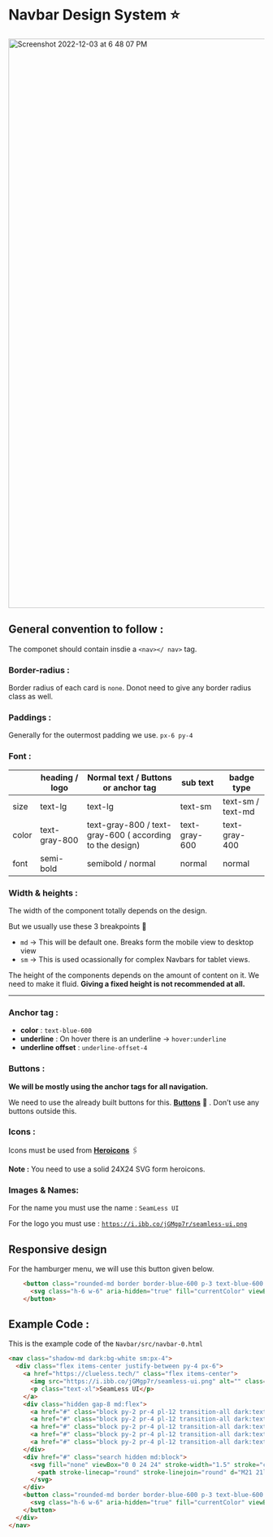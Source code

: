 # Navbar Design System ⭐

<img width="1119" alt="Screenshot 2022-12-03 at 6 48 07 PM" src="https://user-images.githubusercontent.com/91758830/205443496-bc793dac-35c2-4794-afd7-03450a1f99a8.png">

## General convention to follow :
The componet should contain insdie a `<nav></ nav>` tag.

### **Border-radius** :

Border radius of each card is `none`. Donot need to give any border radius class as well. 

### **Paddings :**

Generally for the outermost padding we use. `px-6 py-4`

### Font :

|  | heading / logo | Normal text / Buttons or anchor tag | sub text | badge type |
| --- | --- | --- | --- | --- |
| size | text-lg | text-lg | text-sm | text-sm / text-md |
| color | text-gray-800 | text-gray-800 / text-gray-600 ( according to the design) | text-gray-600 | text-gray-400 |
| font | semi-bold | semibold / normal | normal | normal |

### Width & heights :

The width of the component totally depends on the design.

But we usually use these 3 breakpoints 🔽

- `md` → This will be default one. Breaks form the mobile view to desktop view
- `sm` → This is used ocassionally for complex Navbars for tablet views.

The height of the components depends on the amount of content on it. We need to make it fluid. **Giving a fixed height is not recommended at all.** 

---

### Anchor tag :

- **color** : `text-blue-600`
- **underline** : On hover there is an underline → `hover:underline`
- **underline offset** : `underline-offset-4`

### Buttons :

**We will be mostly using the anchor tags for all navigation.** 


We need to use the already built buttons for this. **[Buttons](https://github.com/Clueless-Community/seamless-ui/tree/main/Buttons)** 🔗 . Don’t use any buttons outside this.

### Icons :

Icons must be used from **[Heroicons](https://heroicons.com/)** 🖇️

**Note :** You need to use a solid 24X24 SVG form heroicons.

### Images & Names:

For the name you must use the name : `SeamLess UI`


For the logo you must use : [`https://i.ibb.co/jGMgp7r/seamless-ui.png`](https://i.ibb.co/jGMgp7r/seamless-ui.png)


## Responsive design

For the hamburger menu, we will use this button given below.
```html
    <button class="rounded-md border border-blue-600 p-3 text-blue-600 transition-all hover:border-blue-600 hover:bg-blue-600 hover:text-white disabled:bg-gray-600 md:hidden">
      <svg class="h-6 w-6" aria-hidden="true" fill="currentColor" viewBox="0 0 20 20" xmlns="http://www.w3.org/2000/svg"><path fill-rule="evenodd" d="M3 5a1 1 0 011-1h12a1 1 0 110 2H4a1 1 0 01-1-1zM3 10a1 1 0 011-1h12a1 1 0 110 2H4a1 1 0 01-1-1zM3 15a1 1 0 011-1h12a1 1 0 110 2H4a1 1 0 01-1-1z" clip-rule="evenodd"></path></svg>
    </button>
```

## Example Code :
This is the example code of the `Navbar/src/navbar-0.html`

```html
<nav class="shadow-md dark:bg-white sm:px-4">
  <div class="flex items-center justify-between py-4 px-6">
    <a href="https://clueless.tech/" class="flex items-center">
      <img src="https://i.ibb.co/jGMgp7r/seamless-ui.png" alt="" class="w-16" />
      <p class="text-xl">SeamLess UI</p>
    </a>
    <div class="hidden gap-8 md:flex">
      <a href="#" class="block py-2 pr-4 pl-12 transition-all dark:text-gray-400 md:border-0 md:p-0 md:hover:bg-transparent md:dark:hover:text-gray-900">Home</a>
      <a href="#" class="block py-2 pr-4 pl-12 transition-all dark:text-gray-400 md:border-0 md:p-0 md:hover:bg-transparent md:dark:hover:text-gray-900">About</a>
      <a href="#" class="block py-2 pr-4 pl-12 transition-all dark:text-gray-400 md:border-0 md:p-0 md:hover:bg-transparent md:dark:hover:text-gray-900">Services</a>
      <a href="#" class="block py-2 pr-4 pl-12 transition-all dark:text-gray-400 md:border-0 md:p-0 md:hover:bg-transparent md:dark:hover:text-gray-900">Pricing</a>
      <a href="#" class="block py-2 pr-4 pl-12 transition-all dark:text-gray-400 md:border-0 md:p-0 md:hover:bg-transparent md:dark:hover:text-gray-900">Contact</a>
    </div>
    <div href="#" class="search hidden md:block">
      <svg fill="none" viewBox="0 0 24 24" stroke-width="1.5" stroke="currentColor" class="block h-6 w-6 py-2 pr-4 pl-3 dark:text-gray-400 md:border-0 md:p-0 md:hover:bg-transparent md:dark:hover:text-gray-900">
        <path stroke-linecap="round" stroke-linejoin="round" d="M21 21l-5.197-5.197m0 0A7.5 7.5 0 105.196 5.196a7.5 7.5 0 0010.607 10.607z" />
      </svg>
    </div>
    <button class="rounded-md border border-blue-600 p-3 text-blue-600 transition-all hover:border-blue-600 hover:bg-blue-600 hover:text-white disabled:bg-gray-600 md:hidden">
      <svg class="h-6 w-6" aria-hidden="true" fill="currentColor" viewBox="0 0 20 20" xmlns="http://www.w3.org/2000/svg"><path fill-rule="evenodd" d="M3 5a1 1 0 011-1h12a1 1 0 110 2H4a1 1 0 01-1-1zM3 10a1 1 0 011-1h12a1 1 0 110 2H4a1 1 0 01-1-1zM3 15a1 1 0 011-1h12a1 1 0 110 2H4a1 1 0 01-1-1z" clip-rule="evenodd"></path></svg>
    </button>
  </div>
</nav>


```
